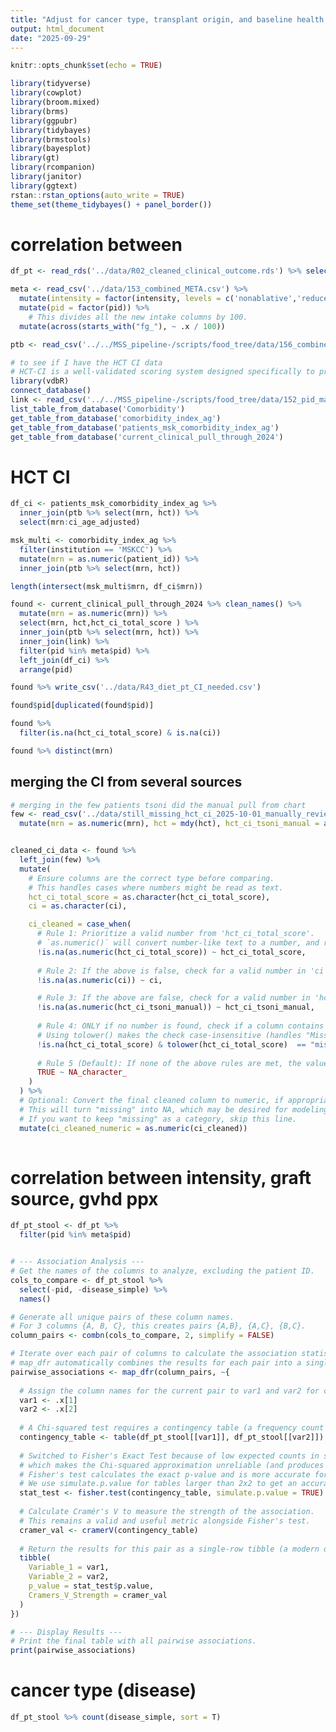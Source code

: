 ```yaml
---
title: "Adjust for cancer type, transplant origin, and baseline health status"
output: html_document
date: "2025-09-29"
---
```


```r
knitr::opts_chunk$set(echo = TRUE)
```


```r
library(tidyverse)
library(cowplot)
library(broom.mixed)
library(brms)   
library(ggpubr)
library(tidybayes)
library(brmstools)
library(bayesplot)
library(gt)
library(rcompanion)
library(janitor)
library(ggtext)
rstan::rstan_options(auto_write = TRUE)
theme_set(theme_tidybayes() + panel_border())
```

# correlation between

```r
df_pt <- read_rds('../data/R02_cleaned_clinical_outcome.rds') %>% select(pid, source, intensity, gvhd_ppx, disease.simple) %>% janitor::clean_names()

meta <- read_csv('../data/153_combined_META.csv') %>% 
  mutate(intensity = factor(intensity, levels = c('nonablative','reduced','ablative'))) %>%
  mutate(pid = factor(pid)) %>%
    # This divides all the new intake columns by 100.
  mutate(across(starts_with("fg_"), ~ .x / 100))

ptb <- read_csv('../../MSS_pipeline-/scripts/food_tree/data/156_combined_PTB_original.csv')
```

```r
# to see if I have the HCT CI data 
# HCT-CI is a well-validated scoring system designed specifically to predict outcomes in HCT patients by quantifying pre-transplant comorbidities. It is the standard in the field.
library(vdbR) 
connect_database()
link <- read_csv('../../MSS_pipeline-/scripts/food_tree/data/152_pid_match.csv')
list_table_from_database('Comorbidity')
get_table_from_database('comorbidity_index_ag')
get_table_from_database('patients_msk_comorbidity_index_ag')
get_table_from_database('current_clinical_pull_through_2024')
```

# HCT CI

```r
df_ci <- patients_msk_comorbidity_index_ag %>% 
  inner_join(ptb %>% select(mrn, hct)) %>% 
  select(mrn:ci_age_adjusted)
```


```r
msk_multi <- comorbidity_index_ag %>% 
  filter(institution == 'MSKCC') %>% 
  mutate(mrn = as.numeric(patient_id)) %>% 
  inner_join(ptb %>% select(mrn, hct))

length(intersect(msk_multi$mrn, df_ci$mrn))
```


```r
found <- current_clinical_pull_through_2024 %>% clean_names() %>% 
  mutate(mrn = as.numeric(mrn)) %>% 
  select(mrn, hct,hct_ci_total_score ) %>% 
  inner_join(ptb %>% select(mrn, hct)) %>% 
  inner_join(link) %>% 
  filter(pid %in% meta$pid) %>% 
  left_join(df_ci) %>% 
  arrange(pid)

found %>% write_csv('../data/R43_diet_pt_CI_needed.csv')

found$pid[duplicated(found$pid)]

found %>% 
  filter(is.na(hct_ci_total_score) & is.na(ci))

found %>% distinct(mrn)

```

## merging the CI from several sources 

```r
# merging in the few patients tsoni did the manual pull from chart
few <- read_csv('../data/still_missing_hct_ci_2025-10-01_manually_reviewed.csv') %>% 
  mutate(mrn = as.numeric(mrn), hct = mdy(hct), hct_ci_tsoni_manual = as.character(hct_ci_tsoni_manual))


cleaned_ci_data <- found %>%
  left_join(few) %>% 
  mutate(
    # Ensure columns are the correct type before comparing.
    # This handles cases where numbers might be read as text.
    hct_ci_total_score = as.character(hct_ci_total_score),
    ci = as.character(ci),

    ci_cleaned = case_when(
      # Rule 1: Prioritize a valid number from 'hct_ci_total_score'.
      # `as.numeric()` will convert number-like text to a number, and return NA for non-numbers.
      !is.na(as.numeric(hct_ci_total_score)) ~ hct_ci_total_score,
      
      # Rule 2: If the above is false, check for a valid number in 'ci'.
      !is.na(as.numeric(ci)) ~ ci,

      # Rule 3: If the above are false, check for a valid number in 'hct_ci_tsoni_manual'.
      !is.na(as.numeric(hct_ci_tsoni_manual)) ~ hct_ci_tsoni_manual,
      
      # Rule 4: ONLY if no number is found, check if a column contains "missing data".
      # Using tolower() makes the check case-insensitive (handles "Missing Data" and "missing data").
      !is.na(hct_ci_total_score) & tolower(hct_ci_total_score)  == "missing data" ~ "missing",
      
      # Rule 5 (Default): If none of the above rules are met, the value is NA.
      TRUE ~ NA_character_
    )
  ) %>%
  # Optional: Convert the final cleaned column to numeric, if appropriate.
  # This will turn "missing" into NA, which may be desired for modeling.
  # If you want to keep "missing" as a category, skip this line.
  mutate(ci_cleaned_numeric = as.numeric(ci_cleaned)) 
  
```




# correlation between intensity, graft source,  gvhd ppx

```r
df_pt_stool <- df_pt %>% 
  filter(pid %in% meta$pid)


# --- Association Analysis ---
# Get the names of the columns to analyze, excluding the patient ID.
cols_to_compare <- df_pt_stool %>%
  select(-pid, -disease_simple) %>%
  names()

# Generate all unique pairs of these column names.
# For 3 columns {A, B, C}, this creates pairs {A,B}, {A,C}, {B,C}.
column_pairs <- combn(cols_to_compare, 2, simplify = FALSE)

# Iterate over each pair of columns to calculate the association statistics.
# map_dfr automatically combines the results for each pair into a single data frame.
pairwise_associations <- map_dfr(column_pairs, ~{
  
  # Assign the column names for the current pair to var1 and var2 for clarity.
  var1 <- .x[1]
  var2 <- .x[2]
  
  # A Chi-squared test requires a contingency table (a frequency count of each combination).
  contingency_table <- table(df_pt_stool[[var1]], df_pt_stool[[var2]])
  
  # Switched to Fisher's Exact Test because of low expected counts in some cells,
  # which makes the Chi-squared approximation unreliable (and produces a warning).
  # Fisher's test calculates the exact p-value and is more accurate for small samples.
  # We use simulate.p.value for tables larger than 2x2 to get an accurate estimate.
  stat_test <- fisher.test(contingency_table, simulate.p.value = TRUE)
  
  # Calculate Cramér's V to measure the strength of the association.
  # This remains a valid and useful metric alongside Fisher's test.
  cramer_val <- cramerV(contingency_table)
  
  # Return the results for this pair as a single-row tibble (a modern data frame).
  tibble(
    Variable_1 = var1,
    Variable_2 = var2,
    p_value = stat_test$p.value,
    Cramers_V_Strength = cramer_val
  )
})

# --- Display Results ---
# Print the final table with all pairwise associations.
print(pairwise_associations)
```

# cancer type (disease)

```r
df_pt_stool %>% count(disease_simple, sort = T)
```


